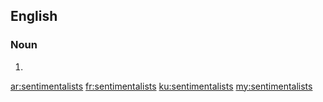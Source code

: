 ==English==

===Noun===
{{head|en}}

# {{plural of|sentimentalist}}

[[ar:sentimentalists]]
[[fr:sentimentalists]]
[[ku:sentimentalists]]
[[my:sentimentalists]]